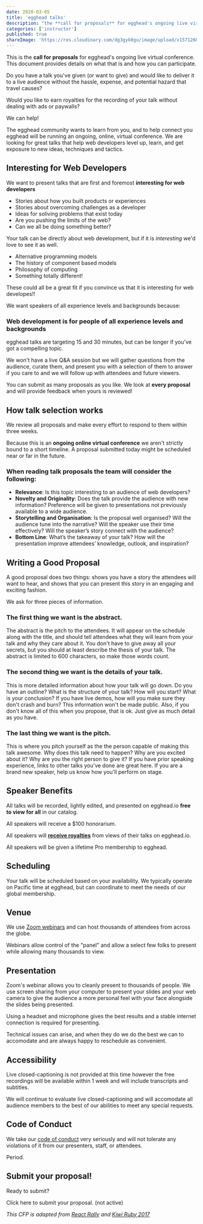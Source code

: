 ```yaml
---
date: 2020-03-05
title: 'egghead talks'
description: "the **call for proposals** for egghead's ongoing live virtual conference"
categories: ['instructor']
published: true
shareImage: 'https://res.cloudinary.com/dg3gyk0gu/image/upload/v1571260698/og-image-assets/share_image_screencasting.png'
---
```


This is the **call for proposals** for egghead's ongoing live virtual conference. This document provides details on what that is and how you can participate.

Do you have a talk you've given (or want to give) and would like to deliver it to a live audience without the hassle, expense, and potential hazard that travel causes?

Would you like to earn royalties for the recording of your talk without dealing with ads or paywalls?

We can help!

The egghead community wants to learn from you, and to help connect you egghead will be running an ongoing, online, virtual conference. We are looking for great talks that help web developers level up, learn, and get exposure to new ideas, techniques and tactics.

## Interesting for Web Developers

We want to present talks that are first and foremost **interesting for web developers**

* Stories about how you built products or experiences
* Stories about overcoming challenges as a developer
* Ideas for soliving problems that exist today
* Are you pushing the limits of the web?
* Can we all be doing something better?

Your talk can be directly about web development, but if it is _interesting_ we'd love to see it as well.

* Alternative programming models
* The history of component based models
* Philosophy of computing
* Something totally different!

These could all be a great fit if you convince us that it is interesting for web developes!!

We want speakers of all experience levels and backgrounds because:

### Web development is for people of all experience levels and backgrounds

egghead talks are targeting 15 and 30 minutes, but can be longer if you've got a compelling topic.

We won't have a live Q&A session but we will gather questions from the audience, curate them, and present you with a selection of them to answer if you care to and we will follow up with attendees and future viewers.



You can submit as many proposals as you like. We look at **every proposal** and will provide feedback when yours is reviewed!

## How talk selection works

We review all proposals and make every effort to respond to them within three weeks. 

Because this is an **ongoing online virtual conference** we aren't strictly bound to a short timeline. A proposal submitted today might be scheduled near or far in the future.

### When reading talk proposals the team will consider the following:

- **Relevance**: Is this topic interesting to an audience of web developers?
- **Novelty and Originality**: Does the talk provide the audience with new information? Preference will be given to presentations not previously available to a wide audience.
- **Storytelling and Organisation**: Is the proposal well organised? Will the audience tune into the narrative? Will the speaker use their time effectively? Will the speaker’s story connect with the audience?
- **Bottom Line**: What’s the takeaway of your talk? How will the presentation improve attendees’ knowledge, outlook, and inspiration?

## Writing a Good Proposal

A good proposal does two things: shows you have a story the attendees will want to hear, and shows that you can present this story in an engaging and exciting fashion. 

We ask for three pieces of information.

### The first thing we want is the abstract. 

The abstract is the pitch to the attendees. It will appear on the schedule along with the title, and should tell attendees what they will learn from your talk and why they care about it. You don't have to give away all your secrets, but you should at least describe the thesis of your talk. The abstract is limited to 600 characters, so make those words count.

### The second thing we want is the details of your talk. 

This is more detailed information about how your talk will go down. Do you have an outline? What is the structure of your talk? How will you start? What is your conclusion? If you have live demos, how will you make sure they don't crash and burn? This information won't be made public. Also, if you don't know all of this when you propose, that is ok. Just give as much detail as you have.

### The last thing we want is the pitch. 

This is where you pitch yourself as the the person capable of making this talk awesome. Why does this talk need to happen? Why are you excited about it? Why are you the right person to give it? If you have prior speaking experience, links to other talks you've done are great here. If you are a brand new speaker, help us know how you'll perform on stage.

## Speaker Benefits

All talks will be recorded, lightly edited, and presented on egghead.io **free to view for all** in our catalog.

All speakers will receive a $100 honorarium.

All speakers will [**receive royalties**](/instructor/royalties) from views of their talks on egghead.io.

All speakers will be given a lifetime Pro membership to egghead.

## Scheduling

Your talk will be scheduled based on your availability. We typically operate on Pacific time at egghead, but can coordinate to meet the needs of our global membership. 

## Venue

We use [Zoom webinars](https://zoom.us/webinar) and can host thousands of attendees from across the globe.

Webinars allow control of the "panel" and allow a select few folks to present while allowing many thousands to view.

## Presentation

Zoom's webinar allows you to cleanly present to thousands of people. We use screen sharing from your computer to present your slides and your web camera to give the audience a more personal feel with your face alongside the slides being presented.

Using a headset and microphone gives the best results and a stable internet connection is required for presenting.

Technical issues can arise, and when they do we do the best we can to accomodate and are always happy to reschedule as convenient.

## Accessibility

Live closed-captioning is not provided at this time however the free recordings will be available within 1 week and will include transcripts and subtitles.

We will continue to evaluate live closed-captioning and will accomodate all audience members to the best of our abilities to meet any special requests.

## Code of Conduct

We take our [code of conduct](/code-of-conduct) very seriously and will not tolerate any violations of it from our presenters, staff, or attendees.

Period.

## Submit your proposal!

Ready to submit?

Click here to submit your proposal. (not active)

_This CFP is adapted from [React Rally](https://speak.reactrally.com/events/react-rally-2020) and [Kiwi Ruby 2017](https://www.papercall.io/kiwi-ruby-2017)_